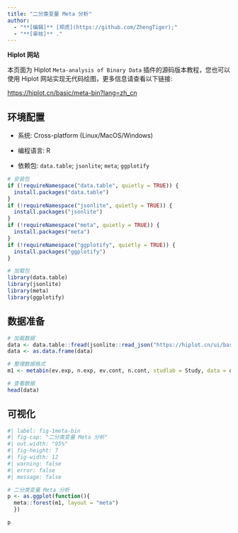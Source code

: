 ```yaml
---
title: "二分类变量 Meta 分析"
author:
  - "**[编辑]** [郑虎](https://github.com/ZhengTiger);"
  - "**[审核]** ."
---
```


::: callout-note
**Hiplot 网站**

本页面为 Hiplot `Meta-analysis of Binary Data` 插件的源码版本教程，您也可以使用 Hiplot 网站实现无代码绘图，更多信息请查看以下链接:

<https://hiplot.cn/basic/meta-bin?lang=zh_cn>
:::

## 环境配置

-   系统: Cross-platform (Linux/MacOS/Windows)

-   编程语言: R

-   依赖包: `data.table`; `jsonlite`; `meta`; `ggplotify`

```r
# 安装包
if (!requireNamespace("data.table", quietly = TRUE)) {
  install.packages("data.table")
}
if (!requireNamespace("jsonlite", quietly = TRUE)) {
  install.packages("jsonlite")
}
if (!requireNamespace("meta", quietly = TRUE)) {
  install.packages("meta")
}
if (!requireNamespace("ggplotify", quietly = TRUE)) {
  install.packages("ggplotify")
}

# 加载包
library(data.table)
library(jsonlite)
library(meta)
library(ggplotify)
```

## 数据准备

```r
# 加载数据
data <- data.table::fread(jsonlite::read_json("https://hiplot.cn/ui/basic/meta-bin/data.json")$exampleData$textarea[[1]])
data <- as.data.frame(data)

# 整理数据格式
m1 <- metabin(ev.exp, n.exp, ev.cont, n.cont, studlab = Study, data = data)

# 查看数据
head(data)
```

## 可视化

```r
#| label: fig-1meta-bin
#| fig-cap: "二分类变量 Meta 分析"
#| out.width: "95%"
#| fig-height: 7
#| fig-width: 12
#| warning: false
#| error: false
#| message: false

# 二分类变量 Meta 分析
p <- as.ggplot(function(){
  meta::forest(m1, layout = "meta")
  })

p
```


